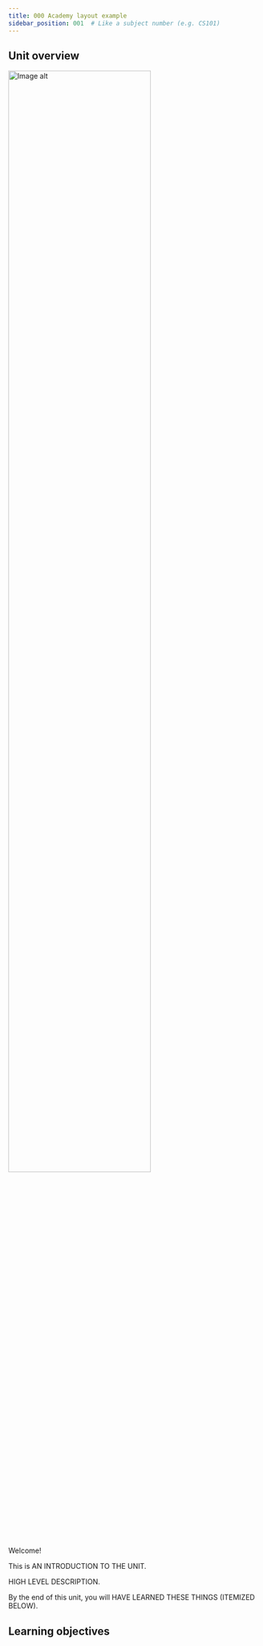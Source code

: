 ```yaml
---
title: 000 Academy layout example
sidebar_position: 001  # Like a subject number (e.g. CS101)
---
```


## Unit overview


<img src={imageUrl} alt="Image alt" width="75%"/>

<!-- Provide context for this course, in addition to the concrete learning goals and outcomes. Why would someone want to do this unit? -->

Welcome!

This is AN INTRODUCTION TO THE UNIT.

HIGH LEVEL DESCRIPTION.

By the end of this unit, you will HAVE LEARNED THESE THINGS (ITEMIZED BELOW).

## Learning objectives


<LearningGoalsExp />  


<LearningGoals unitName="hello_weaviate"/>  
